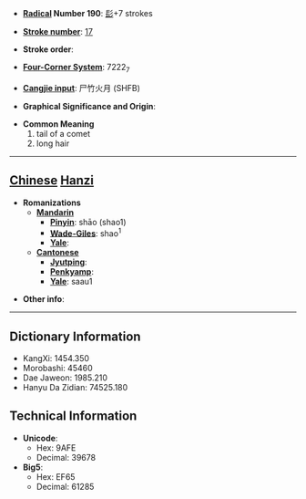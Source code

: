 * '''[[Wiktionary:Chinese radical index| Radical]] Number 190''': [[Wiktionary:Chinese radical index 髟|髟]]+7 strokes

* '''[[Wiktionary:Chinese total strokes index|Stroke number]]''': [[Wiktionary:Chinese total strokes index 17|17]]

* '''Stroke order''': 

* '''[[Wiktionary:Chinese four corner index|Four-Corner System]]''': 7222<sub>7</sub>

* '''[[Wiktionary:Chinese Cangjie index|Cangjie input]]''': 尸竹火月 (SHFB)

* '''Graphical Significance and Origin''': 

* '''Common Meaning'''
*#tail of a comet
*# long hair


----

== [[Chinese]] [[Hanzi]] ==

* '''Romanizations'''
** '''[[Mandarin]]'''
*** '''[[Pinyin]]''': shāo (shao1)
*** '''[[Wade-Giles]]''': shao<sup>1</sup>
*** '''[[Yale]]''': 
** '''[[Cantonese]]'''
*** '''[[Jyutping]]''':
*** '''[[Penkyamp]]''': 
*** '''[[Yale]]''': saau1

* '''Other info''': 

----

== Dictionary Information ==

* KangXi: 1454.350
* Morobashi: 45460
* Dae Jaweon: 1985.210
* Hanyu Da Zidian: 74525.180

== Technical Information ==

* '''Unicode''':
** Hex: 9AFE
** Decimal: 39678
* '''Big5''':
** Hex: EF65
** Decimal: 61285